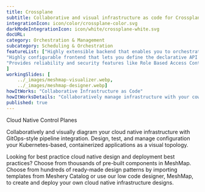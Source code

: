 ```yaml
---
title: Crossplane  
subtitle: Collaborative and visual infrastructure as code for Crossplane
integrationIcon: icon/color/crossplane-color.svg
darkModeIntegrationIcon: icon/white/crossplane-white.svg
docURL: 
category: Orchestration & Management
subcategory: Scheduling & Orchestration
featureList: ["Highly extensible backend that enables you to orchestrate applications and infrastructure no matter where they run.",
"Highly configurable frontend that lets you define the declarative API it offers.",
"Provides reliability and security features like Role Based Access Control (RBAC) to orchestrate everything - not just containers."
]
workingSlides: [
    ../_images/meshmap-visualizer.webp,
    ../_images/meshmap-designer.webp]
howItWorks: "Collaborative Infrastructure as Code"
howItWorksDetails: "Collaboratively manage infrastructure with your coworkers synchronously sharing the same designs."
published: true
---
```

<p>
    Cloud Native Control Planes
</p>
<p>
    Collaboratively and visually diagram your cloud native infrastructure with GitOps-style pipeline integration. Design, test, and manage configuration your Kubernetes-based, containerized applications as a visual topology.
</p>
<p>
    Looking for best practice cloud native design and deployment best practices? Choose from thousands of pre-built components in MeshMap. Choose from hundreds of ready-made design patterns by importing templates from Meshery Catalog or use our low code designer, MeshMap, to create and deploy your own cloud native infrastructure designs.
</p>